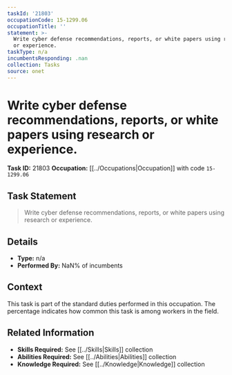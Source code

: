 ```yaml
---
taskId: '21803'
occupationCode: 15-1299.06
occupationTitle: ''
statement: >-
  Write cyber defense recommendations, reports, or white papers using research
  or experience.
taskType: n/a
incumbentsResponding: .nan
collection: Tasks
source: onet
---
```

# Write cyber defense recommendations, reports, or white papers using research or experience.

**Task ID:** 21803
**Occupation:** [[../Occupations|Occupation]] with code `15-1299.06`

## Task Statement

> Write cyber defense recommendations, reports, or white papers using research or experience.

## Details

- **Type:** n/a
- **Performed By:** NaN% of incumbents

## Context

This task is part of the standard duties performed in this occupation. The percentage indicates how common this task is among workers in the field.

## Related Information

- **Skills Required:** See [[../Skills|Skills]] collection
- **Abilities Required:** See [[../Abilities|Abilities]] collection
- **Knowledge Required:** See [[../Knowledge|Knowledge]] collection
